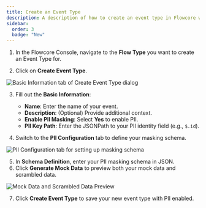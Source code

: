 ```yaml
---
title: Create an Event Type
description: A description of how to create an event type in Flowcore with PII
sidebar:
  order: 3
  badge: "New"
---
```



1. In the Flowcore Console, navigate to the **Flow Type** you want to create an Event Type for.

2. Click on **Create Event Type**.
<Image src={CreateEventTypeScreen1} alt="Basic Information tab of Create Event Type dialog" />

3. Fill out the **Basic Information**:
   - **Name**: Enter the name of your event.
   - **Description**: (Optional) Provide additional context.
   - **Enable PII Masking**: Select **Yes** to enable PII.
   - **PII Key Path**: Enter the JSONPath to your PII identity field (e.g., `$.id`).

4. Switch to the **PII Configuration** tab to define your masking schema.
<Image src={CreateEventTypeScreen2} alt="PII Configuration tab for setting up masking schema" />

5. In **Schema Definition**, enter your PII masking schema in JSON.
6. Click **Generate Mock Data** to preview both your mock data and scrambled data.
<Image src={CreateEventTypeScreen3} alt="Mock Data and Scrambled Data Preview" />

7. Click **Create Event Type** to save your new event type with PII enabled.

